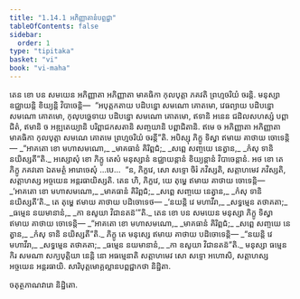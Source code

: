 ```yaml
---
title: "1.14.1 អភិញ្ញាតានំបព្ពជ្ជា"
tableOfContents: false
sidebar:
  order: 1
type: "tipitaka"
basket: "vi"
book: "vi-maha"
---
```



<DynamicBreadcrumb />

<Division number="63" book="vi-maha">

<Paragraph number="239" book="vi-maha">
តេន ខោ បន សមយេន អភិញ្ញាតា អភិញ្ញាតា មាគធិកា កុលបុត្តា ភគវតិ ព្រហ្មចរិយំ ចរន្តិ. មនុស្សា ឧជ្ឈាយន្តិ ខិយ្យន្តិ វិបាចេន្តិ—  “អបុត្តកតាយ បដិបន្នោ សមណោ គោតមោ, វេធព្យាយ បដិបន្នោ សមណោ គោតមោ, កុលុបច្ឆេទាយ បដិបន្នោ សមណោ គោតមោ, ឥទានិ អនេន ជដិលសហស្សំ បព្ពាជិតំ, ឥមានិ ច អឌ្ឍតេយ្យានិ បរិព្ពាជកសតានិ សញ្ចយានិ បព្ពាជិតានិ. ឥមេ ច អភិញ្ញាតា អភិញ្ញាតា មាគធិកា កុលបុត្តា សមណេ គោតមេ ព្រហ្មចរិយំ ចរន្តី”តិ. អបិស្សុ ភិក្ខូ ទិស្វា ឥមាយ គាថាយ ចោទេន្តិ—
</Paragraph>

<Paragraph number="240" type="verses" book="vi-maha">
_“អាគតោ ខោ មហាសមណោ,_  
_មាគធានំ គិរិព្ពជំ;_  
_សព្ពេ សញ្ចយេ នេត្វាន,_  
_កំសុ ទានិ នយិស្សតី”តិ._  

</Paragraph>

<Paragraph number="241" book="vi-maha">
អស្សោសុំ ខោ ភិក្ខូ តេសំ មនុស្សានំ ឧជ្ឈាយន្តានំ ខិយ្យន្តានំ វិបាចេន្តានំ. អថ ខោ តេ ភិក្ខូ ភគវតោ ឯតមត្ថំ អារោចេសុំ …បេ…  “ន, ភិក្ខវេ, សោ សទ្ទោ ចិរំ ភវិស្សតិ, សត្តាហមេវ ភវិស្សតិ, សត្តាហស្ស អច្ចយេន អន្តរធាយិស្សតិ. តេន ហិ, ភិក្ខវេ, យេ តុម្ហេ ឥមាយ គាថាយ ចោទេន្តិ—
</Paragraph>

<Paragraph number="242" type="verses" book="vi-maha">
_‘អាគតោ ខោ មហាសមណោ,_  
_មាគធានំ គិរិព្ពជំ;_  
_សព្ពេ សញ្ចយេ នេត្វាន,_  
_កំសុ ទានិ នយិស្សតី’តិ._  

</Paragraph>

<Paragraph number="243" book="vi-maha">
តេ តុម្ហេ ឥមាយ គាថាយ បដិចោទេថ—
</Paragraph>

<Paragraph number="244" type="verses" book="vi-maha">
_‘នយន្តិ វេ មហាវីរា,_  
_សទ្ធម្មេន តថាគតា;_  
_ធម្មេន នយមានានំ,_  
_កា ឧសូយា វិជានតន៑’”តិ._  

</Paragraph>

<Paragraph number="245" book="vi-maha">
តេន ខោ បន សមយេន មនុស្សា ភិក្ខូ ទិស្វា ឥមាយ គាថាយ ចោទេន្តិ—
</Paragraph>

<Paragraph number="246" type="verses" book="vi-maha">
_“អាគតោ ខោ មហាសមណោ,_  
_មាគធានំ គិរិព្ពជំ;_  
_សព្ពេ សញ្ចយេ នេត្វាន,_  
_កំសុ ទានិ នយិស្សតី”តិ._  

</Paragraph>

<Paragraph number="247" book="vi-maha">
ភិក្ខូ តេ មនុស្សេ ឥមាយ គាថាយ បដិចោទេន្តិ—
</Paragraph>

<Paragraph number="248" type="verses" book="vi-maha">
_“នយន្តិ វេ មហាវីរា,_  
_សទ្ធម្មេន តថាគតា;_  
_ធម្មេន នយមានានំ,_  
_កា ឧសូយា វិជានតន៑”តិ._  

</Paragraph>

<Paragraph number="249" book="vi-maha">
មនុស្សា ធម្មេន កិរ សមណា សក្យបុត្តិយា នេន្តិ នោ អធម្មេនាតិ សត្តាហមេវ សោ សទ្ទោ អហោសិ, សត្តាហស្ស អច្ចយេន អន្តរធាយិ.

</Paragraph>
</Division>

<Paragraph number="250" type="center" book="vi-maha">
សារិបុត្តមោគ្គល្លានបព្ពជ្ជាកថា និដ្ឋិតា.

  
ចតុត្ថភាណវារោ និដ្ឋិតោ.
</Paragraph>